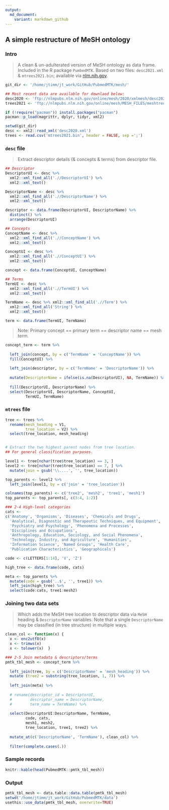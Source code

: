 ```yaml
---
output:
  md_document:
    variant: markdown_github
---
```


## A simple restructure of MeSH ontology


### Intro

> A clean & un-adulterated version of MeSH ontology as data frame.  Included in the R package `PumbedMTK`. Based on two files: `desc2021.xml` & `mtrees2021.bin`; available via [nlm.nih.gov](https://www.nlm.nih.gov/databases/download/mesh.html).

```r
git_dir <- '/home/jtimm/jt_work/GitHub/PubmedMTK/mesh/'
```


```r
## Most recent data are available for downlaod below:
desc2020 <- 'ftp://nlmpubs.nlm.nih.gov/online/mesh/2020/xmlmesh/desc2021.xml'
trees2021 <- 'ftp://nlmpubs.nlm.nih.gov/online/mesh/MESH_FILES/meshtrees/mtrees2021.bin'
```


```r
if (!require("pacman")) install.packages("pacman")
pacman::p_load(magrittr, dplyr, tidyr, xml2)

setwd(git_dir)
desc <- xml2::read_xml('desc2020.xml')
trees <- read.csv('mtrees2021.bin', header = FALSE, sep =';')
```



### `desc` file

> Extract descriptor details (& concepts & terms) from descriptor file.

```r
## Descriptor
DescriptorUI <- desc %>% 
  xml2::xml_find_all('.//DescriptorUI') %>% 
  xml2::xml_text()

DescriptorName <- desc %>% 
  xml2::xml_find_all('.//DescriptorName') %>%  
  xml2::xml_text() 

descriptor <- data.frame(DescriptorUI, DescriptorName) %>%
  distinct() %>% 
  arrange(DescriptorUI)

## Concepts
ConceptName <- desc %>% 
  xml2::xml_find_all('.//ConceptName') %>%  
  xml2::xml_text()

ConceptUI <- desc %>% 
  xml2::xml_find_all('.//ConceptUI') %>%  
  xml2::xml_text()

concept <- data.frame(ConceptUI, ConceptName)

## Terms
TermUI <- desc %>% 
  xml2::xml_find_all('.//TermUI') %>%  
  xml2::xml_text() 

TermName <- desc %>% xml2::xml_find_all('.//Term') %>%  
  xml2::xml_find_all('String') %>%
  xml2::xml_text()

term <- data.frame(TermUI, TermName) 
```



> Note: Primary concept == primary term == descriptor name == mesh term.  

```r
concept_term <- term %>%
  
  left_join(concept, by = c('TermName' = 'ConceptName')) %>%
  fill(ConceptUI) %>%
  
  left_join(descriptor, by = c('TermName' = 'DescriptorName')) %>%
  
  mutate(DescriptorName = ifelse(is.na(DescriptorUI), NA, TermName)) %>%
  
  fill(DescriptorUI, DescriptorName) %>%
  select(DescriptorUI, DescriptorName, ConceptUI,
         TermUI, TermName)
```



### `mtrees` file

```r
tree <- trees %>%
  rename(mesh_heading = V1,
         tree_location = V2) %>%
  select(tree_location, mesh_heading)


# Extract the two highest parent nodes from tree location.  
## For general classification purposes.  

level1 <- tree[nchar(tree$tree_location) == 3, ]
level2 <- tree[nchar(tree$tree_location) == 7, ] %>%
  mutate(join = gsub('\\....', '', tree_location))

top_parents <- level2 %>%
  left_join(level1, by = c('join' = 'tree_location'))

colnames(top_parents) <- c('tree2', 'mesh2', 'tree1', 'mesh1')
top_parents <- top_parents[, c(3:4, 1:2)]
```



```r
### 2-4 High-level categories
cats <- 
c('Anatomy', 'Organisms', 'Diseases', 'Chemicals and Drugs',
  'Analytical, Diagnostic and Therapeutic Techniques, and Equipment', 
  'Psychiatry and Psychology', 'Phenomena and Processes', 
  'Disciplines and Occupations', 
  'Anthropology, Education, Sociology, and Social Phenomena', 
  'Technology, Industry, and Agriculture', 'Humanities', 
  'Information Science', 'Named Groups', 'Health Care',
  'Publication Characteristics', 'Geographicals')

code <- c(LETTERS[1:14], 'V', 'Z')

high_tree <- data.frame(code, cats)

meta <- top_parents %>%
  mutate(code = gsub('..$', '', tree1)) %>%
  left_join(high_tree) %>%
  select(code:cats, tree1:mesh2)
```




### Joining two data sets

> Which adds the MeSH tree location to descriptor data via `MeSH` heading & `DescriptorName` variables.  Note that a single `DescriptorName` may be classified (in tree structure) in multiple ways.  

```r
clean_col <- function(x) {
  x <- enc2utf8(x)
  x <- trimws(x)
  x <- tolower(x)  }

### 2-5 Join metadata & descriptors/terms
pmtk_tbl_mesh <- concept_term %>%
  
  left_join(tree, by = c('DescriptorName' = 'mesh_heading')) %>%
  mutate (tree2 = substring(tree_location, 1, 7)) %>%
  
  left_join(meta) %>%
  
  # rename(descriptor_id = DescriptorUI,
  #        descriptor_name = DescriptorName,
  #        term_name = TermName) %>%
 
  select(DescriptorUI:DescriptorName, TermName, 
         code, cats,
         mesh1, mesh2,
         tree_location, tree1, tree2) %>%
  
  mutate_at(c('DescriptorName', 'TermName'), clean_col) %>%
  
  filter(complete.cases(.))
```


### Sample records

```r
knitr::kable(head(PubmedMTK::pmtk_tbl_mesh))
```



### Output

```r
pmtk_tbl_mesh <- data.table::data.table(pmtk_tbl_mesh)
setwd('/home/jtimm/jt_work/GitHub/PubmedMTK/data')
usethis::use_data(pmtk_tbl_mesh, overwrite=TRUE)
```





